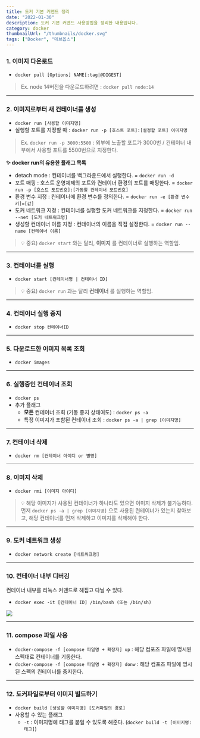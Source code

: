 ```yaml
---
title: 도커 기본 커맨드 정리
date: "2022-01-30"
description: 도커 기본 커맨드 사용방법을 정리한 내용입니다.
category: docker
thumbnailUrl: "/thumbnails/docker.svg"
tags: ["Docker", "데브옵스"]
---
```


### 1. 이미지 다운로드

- `docker pull [Options] NAME[:tag|@DIGEST]`

> Ex. node 14버전을 다운로드하려면 : `docker pull node:14`

---

### 2. 이미지로부터 새 컨테이너를 생성

- `docker run [사용할 이미지명]`
- 실행할 포트를 지정할 때 : `docker run -p [호스트 포트]:[설정할 포트] 이미지명`

> Ex. `docker run -p 3000:5500` : 외부에 노출할 포트가 3000번 / 컨테이너 내부에서 사용할 포트를 5500번으로 지정한다.

**✨ docker run의 유용한 플래그 목록**

- detach mode : 컨테이너를 백그라운드에서 실행한다. = `docker run -d`
- 포트 매핑 : 호스트 운영체제의 포트와 컨테이너 환경의 포트를 매핑한다. = `docker run -p [호스트 포트번호]:[가동할 컨테이너 포트번호]`
- 환경 변수 지정 : 컨테이너에 환경 변수를 정의한다. = `docker run -e [환경 변수 키]=[값]`
- 도커 네트워크 지정 : 컨테이너를 실행할 도커 네트워크를 지정한다. = `docker run --net [도커 네트워크명]`
- 생성할 컨테이너 이름 지정 : 컨테이너의 이름을 직접 설정한다. = `docker run --name [컨테이너 이름]`

> 💡 중요) `docker start` 와는 달리, **이미지** 를 컨테이너로 실행하는 역할임.

---

### 3. 컨테이너를 실행

- `docker start [컨테이너명 | 컨테이너 ID]`

> 💡 중요) `docker run` 과는 달리 **컨테이너** 를 실행하는 역할임.

---

### 4. 컨테이너 실행 중지

- `docker stop 컨테이너ID`

---

### 5. 다운로드한 이미지 목록 조회

- `docker images`

---

### 6. 실행중인 컨테이너 조회

- `docker ps`
- 추가 플래그
  - **모든** 컨테이너 조회 (기동 중지 상태여도) : `docker ps -a`
  - 특정 이미지가 포함된 컨테이너 조회 : `docker ps -a | grep [이미지명]`

---

### 7. 컨테이너 삭제

- `docker rm [컨테이너 아이디 or 별명]`

---

### 8. 이미지 삭제

- `docker rmi [이미지 아이디]`

> 💡 해당 이미지가 사용된 컨테이너가 하나라도 있으면 이미지 삭제가 불가능하다.  
> 먼저 `docker ps -a | grep [이미지명]` 으로 사용된 컨테이너가 있는지 찾아보고, 해당 컨테이너를 먼저 삭제하고 이미지를 삭제해야 한다.

---

### 9. 도커 네트워크 생성

- `docker network create [네트워크명]`

---

### 10. 컨테이너 내부 디버깅

컨테이너 내부를 리눅스 커맨드로 헤집고 다닐 수 있다.

- `docker exec -it [컨테이너 ID] /bin/bash (또는 /bin/sh)`

![](/posts/도커-기본-커맨드-정리/0.png)

---

### 11. compose 파일 사용

- `docker-compose -f [compose 파일명 + 확장자] up` : 해당 컴포즈 파일에 명시된 스펙대로 컨테이너를 기동한다.
- `docker-compose -f [compose 파일명 + 확장자] donw` : 해당 컴포즈 파일에 명시된 스펙의 컨테이너를 중지한다.

---

### 12. 도커파일로부터 이미지 빌드하기

- `docker build [생성할 이미지명] [도커파일의 경로]`
- 사용할 수 있는 플래그
  - `-t` : 이미지명에 태그를 붙일 수 있도록 해준다. (`docker build -t [이미지명:태그]`)
